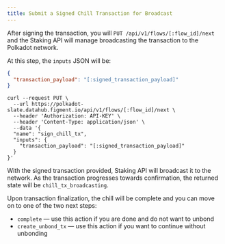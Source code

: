 ```yaml
---
title: Submit a Signed Chill Transaction for Broadcast
---
```


After signing the transaction, you will `PUT /api/v1/flows/[:flow_id]/next` and the Staking API will manage broadcasting the transaction to the Polkadot network.

At this step, the `inputs` JSON will be:

```json title="inputs"
{
  "transaction_payload": "[:signed_transaction_payload]"
}
```

```text title="Example curl request"
curl --request PUT \
  --url https://polkadot-slate.datahub.figment.io/api/v1/flows/[:flow_id]/next \
  --header 'Authorization: API-KEY' \
  --header 'Content-Type: application/json' \
  --data '{
  "name": "sign_chill_tx",
  "inputs": {
    "transaction_payload": "[:signed_transaction_payload]"
  }
}'
```

With the signed transaction provided, Staking API will broadcast it to the network. As the transaction progresses towards confirmation, the returned state will be `chill_tx_broadcasting`.

Upon transaction finalization, the chill will be complete and you can move on to one of the two next steps:

- `complete` — use this action if you are done and do not want to unbond
- `create_unbond_tx` — use this action if you want to continue without unbonding
